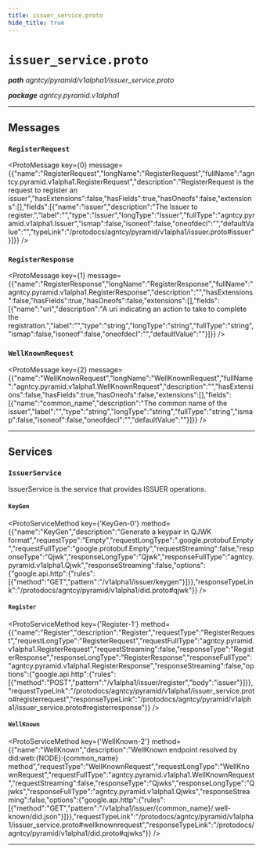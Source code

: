 ```yaml
---
title: issuer_service.proto
hide_title: true
---
```



# `issuer_service.proto`
_**path** agntcy/pyramid/v1alpha1/issuer_service.proto_

_**package** agntcy.pyramid.v1alpha1_



---

## Messages


### `RegisterRequest`
<ProtoMessage key={0} message={{"name":"RegisterRequest","longName":"RegisterRequest","fullName":"agntcy.pyramid.v1alpha1.RegisterRequest","description":"RegisterRequest is the request to register an issuer","hasExtensions":false,"hasFields":true,"hasOneofs":false,"extensions":[],"fields":[{"name":"issuer","description":"The Issuer to register.","label":"","type":"Issuer","longType":"Issuer","fullType":"agntcy.pyramid.v1alpha1.Issuer","ismap":false,"isoneof":false,"oneofdecl":"","defaultValue":"","typeLink":"/protodocs/agntcy/pyramid/v1alpha1/issuer.proto#issuer"}]}} />


### `RegisterResponse`
<ProtoMessage key={1} message={{"name":"RegisterResponse","longName":"RegisterResponse","fullName":"agntcy.pyramid.v1alpha1.RegisterResponse","description":"","hasExtensions":false,"hasFields":true,"hasOneofs":false,"extensions":[],"fields":[{"name":"uri","description":"A uri indicating an action to take to complete the registration.","label":"","type":"string","longType":"string","fullType":"string","ismap":false,"isoneof":false,"oneofdecl":"","defaultValue":""}]}} />


### `WellKnownRequest`
<ProtoMessage key={2} message={{"name":"WellKnownRequest","longName":"WellKnownRequest","fullName":"agntcy.pyramid.v1alpha1.WellKnownRequest","description":"","hasExtensions":false,"hasFields":true,"hasOneofs":false,"extensions":[],"fields":[{"name":"common_name","description":"The common name of the issuer","label":"","type":"string","longType":"string","fullType":"string","ismap":false,"isoneof":false,"oneofdecl":"","defaultValue":""}]}} />

---
## Services


### `IssuerService`

IssuerService is the service that provides ISSUER operations.


#### `KeyGen`
<ProtoServiceMethod key={'KeyGen-0'} method={{"name":"KeyGen","description":"Generate a keypair in QJWK format","requestType":"Empty","requestLongType":".google.protobuf.Empty","requestFullType":"google.protobuf.Empty","requestStreaming":false,"responseType":"Qjwk","responseLongType":"Qjwk","responseFullType":"agntcy.pyramid.v1alpha1.Qjwk","responseStreaming":false,"options":{"google.api.http":{"rules":[{"method":"GET","pattern":"/v1alpha1/issuer/keygen"}]}},"responseTypeLink":"/protodocs/agntcy/pyramid/v1alpha1/did.proto#qjwk"}} />


#### `Register`
<ProtoServiceMethod key={'Register-1'} method={{"name":"Register","description":"Register","requestType":"RegisterRequest","requestLongType":"RegisterRequest","requestFullType":"agntcy.pyramid.v1alpha1.RegisterRequest","requestStreaming":false,"responseType":"RegisterResponse","responseLongType":"RegisterResponse","responseFullType":"agntcy.pyramid.v1alpha1.RegisterResponse","responseStreaming":false,"options":{"google.api.http":{"rules":[{"method":"POST","pattern":"/v1alpha1/issuer/register","body":"issuer"}]}},"requestTypeLink":"/protodocs/agntcy/pyramid/v1alpha1/issuer_service.proto#registerrequest","responseTypeLink":"/protodocs/agntcy/pyramid/v1alpha1/issuer_service.proto#registerresponse"}} />


#### `WellKnown`
<ProtoServiceMethod key={'WellKnown-2'} method={{"name":"WellKnown","description":"WellKnown endpoint resolved by did:web:{NODE}:{common_name} method","requestType":"WellKnownRequest","requestLongType":"WellKnownRequest","requestFullType":"agntcy.pyramid.v1alpha1.WellKnownRequest","requestStreaming":false,"responseType":"Qjwks","responseLongType":"Qjwks","responseFullType":"agntcy.pyramid.v1alpha1.Qjwks","responseStreaming":false,"options":{"google.api.http":{"rules":[{"method":"GET","pattern":"/v1alpha1/issuer/{common_name}/.well-known/did.json"}]}},"requestTypeLink":"/protodocs/agntcy/pyramid/v1alpha1/issuer_service.proto#wellknownrequest","responseTypeLink":"/protodocs/agntcy/pyramid/v1alpha1/did.proto#qjwks"}} />


---


  